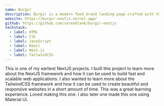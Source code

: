 ```yaml
---
name: Burgir
description: Burgir is a modern food brand landing page crafted with the sleek TailwindCSS framework and the powerful Next.js library.
website: https://burgir-nextjs.vercel.app/
github: https://github.com/sorenblank/burgir-nextjs
techstack:
  - label: HTML
  - label: CSS
  - label: JavaScript
  - label: React
  - label: Next.js
  - label: TailwindCSS
---
```


This is one of my earliest NextJS projects. I built this project to learn more about the NextJS framework and how it can be used to build fast and scalable web applications. I also wanted to learn more about the TailwindCSS framework and how it can be used to create beautiful and responsive websites in a short amount of time. This was a great learning experience. Loved making this one. I also later one made this one using Material Ui.